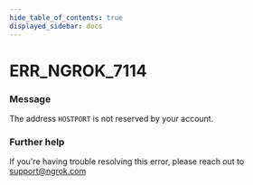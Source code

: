 ```yaml
---
hide_table_of_contents: true
displayed_sidebar: docs
---
```



# ERR_NGROK_7114

### Message

The address `HOSTPORT` is not reserved by your account.

<ErrorDetails error="err_ngrok_7114" />

### Further help

If you're having trouble resolving this error, please reach out to [support@ngrok.com](mailto:support@ngrok.com?subject=Help%20with%20ERR_NGROK_7114)
